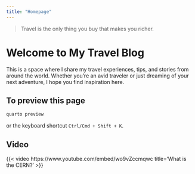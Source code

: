 ```yaml
---
title: "Homepage"
---
```


> Travel is the only thing you buy that makes you richer.

# Welcome to My Travel Blog

This is a space where I share my travel experiences, tips, and stories from around the world. Whether you're an avid traveler or just dreaming of your next adventure, I hope you find inspiration here.

## To preview this page

``` bash
quarto preview
```

or the keyboard shortcut `Ctrl/Cmd + Shift + K`.

## Video

{{< video https://www.youtube.com/embed/wo9vZccmqwc
    title='What is the CERN?'
>}}

<!-- ```{r}
library(leaflet)
leaflet() %>%
  addTiles() %>%  # Add default OpenStreetMap map tiles
  addMarkers(lng=174.768, lat=-36.852, popup="The birthplace of R")
``` -->